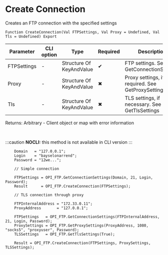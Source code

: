 ﻿---
sidebar_position: 1
description: Create Connection  and other functions to work with FTP in the Open Integration Package, a free open-source integration library for 1C:Enterprise 8, OneScript and CLI
keywords: [1C, 1С, 1С:Enterprise, 1С:Enterprise 8.3, API, Integration, Services, Exchange, OneScript, CLI, FTP]
---


# Create Connection 
 Creates an FTP connection with the specified settings



`Function CreateConnection(Val FTPSettings, Val Proxy = Undefined, Val Tls = Undefined) Export`

  | Parameter | CLI option | Type | Required | Description |
  |-|-|-|-|-|
  | FTPSettings | - | Structure Of KeyAndValue | &#x2714; | FTP settings. See GetConnectionSettings |
  | Proxy | - | Structure Of KeyAndValue | &#x2716; | Proxy settings, if required. See GetProxySettings |
  | Tls | - | Structure Of KeyAndValue | &#x2716; | TLS settings, if necessary. See GetTlsSettings |

  
  Returns:  Arbitrary - Client object or map with error information

<br/>


:::caution
**NOCLI:** this method is not available in CLI version
:::
<br/>



```bsl title="1C:Enterprise/OneScript code example"
    Domain   = "127.0.0.1";
    Login    = "bayselonarrend";
    Password = "12we...";

    // Simple connection

    FTPSettings = OPI_FTP.GetConnectionSettings(Domain, 21, Login, Password);
    Result      = OPI_FTP.CreateConnection(FTPSettings);

    // TLS connection through proxy

    FTPInternalAddress = "172.33.0.11";
    ProxyAddress       = "127.0.0.1";

    FTPSettings   = OPI_FTP.GetConnectionSettings(FTPInternalAddress, 21, Login, Password);
    ProxySettings = OPI_FTP.GetProxySettings(ProxyAddress, 1080, "socks5", "proxyuser", Password);
    TLSSettings   = OPI_FTP.GetTlsSettings(True);

    Result = OPI_FTP.CreateConnection(FTPSettings, ProxySettings, TLSSettings);
```
 




